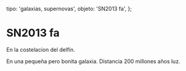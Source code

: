 
  tipo: 'galaxias, supernovas',
  objeto: 'SN2013 fa',
};

# SN2013 fa

En la costelacion del delfín.

<Imagen
  src="registro/sn2013-fa_20121200_2013fa-2013-09-10-u.jpg"
  fecha="20121200"
/>

En una pequeña pero bonita galaxia. Distancia 200 millones años luz.